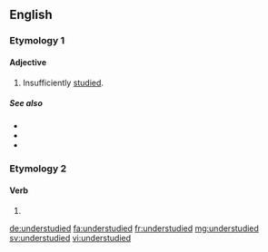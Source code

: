 ==English==

===Etymology 1===
{{prefix|under|studied|lang=en}}

====Adjective====
{{en-adj}}

# Insufficiently [[study|studied]].

=====See also=====
* {{l|en|overstudied}}
* {{l|en|underserved}}
* {{l|en|underused}}

===Etymology 2===
{{suffix|understudy|ed|lang=en}}

====Verb====
{{head|en|verb form}}

# {{en-past of|understudy}}

[[de:understudied]]
[[fa:understudied]]
[[fr:understudied]]
[[mg:understudied]]
[[sv:understudied]]
[[vi:understudied]]